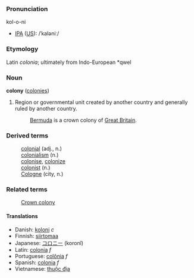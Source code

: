 ===Pronunciation===
kol-o-ni
*[[International Phonetic Alphabet|IPA]] ([[w:American English|US]]): /ˈkaləniː/

===Etymology===
Latin ''colonia''; ultimately from Indo-European *qwel

===Noun===
'''colony''' ([[colonies]])

# Region or governmental unit created by another country and generally ruled by another country.
#:[[Bermuda]] is a crown colony of [[Great Britain]].

===Derived terms===
:[[colonial]] (adj., n.)
:[[colonialism]] (n.)
:[[colonise]], [[colonize]]
:[[colonist]] (n.)
:[[Cologne]] (city, n.)

===Related terms===
:[[Crown colony]]

====Translations====
* Danish: [[koloni]] ''c''
* Finnish: [[siirtomaa]]
* Japanese: [[コロニー]] (koronî)
* Latin: [[colonia]] ''f''
* Portuguese: [[colônia]] ''f''
* Spanish: [[colonia]] ''f''
* Vietnamese: [[thuộc địa]]